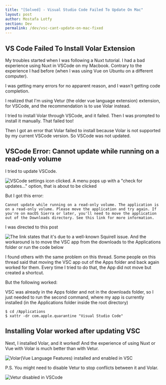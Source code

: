```yaml
---
title: "[Solved] - Visual Studio Code Failed To Update On Mac"
layout: post
author: Mostafa Lotfy
section: Dev
permalink: /dev/vsc-cant-update-on-mac-fixed
---
```


## VS Code Failed To Install Volar Extension

My troubles started when I was following a Nuxt tutorial. I had a bad experience using Nuxt in VSCode on my Macbook. Contrary to the experience I had before (when I was using Vue on Ubuntu on a different computer). 

I was getting many errors for no apparent reason, and I wasn't getting code completion.

I realized that I'm using Vetur (the older vue language extension) extension, for VSCode, and the recommendation is to use Volar instead.

I tried to install Volar through VSCode, and it failed. Then I was prompted to install it manually. That failed too!

Then I got an error that Volar failed to install because Volar is not supported by my current VSCode version. So VSCode was not updated.

## VSCode Error: Cannot update while running on a read-only volume

I tried to update VSCode.

![VSCode settings icon clicked. A menu pops up with a "check for updates..." option, that is about to be clicked](/assets/i/vsc-wont-update-on-mac/vsc-check-for-updates.png)

But I got this error: 

`Cannot update while running on a read-only volume. The application is on a read-only volume. Please move the application and try again. If you're on macOS Sierra or later, you'll need to move the application out of the Downloads directory. See this link for more information.`

I was directed to <CustomLink href="https://github.com/microsoft/vscode/issues/7426#issuecomment-425093469">this post</CustomLink>

![The link states that it's due to a well-known Squirell issue. And the workaround is to move the VSC app from the downloads to the Applications folder or run the code below](/assets/i/vsc-wont-update-on-mac/cannot-update-vscode-link.png)

I found others with the same problem on <CustomLink href="https://github.com/Squirrel/Squirrel.Mac/issues/182">this thread</CustomLink>. Some people on this thread said that moving the VSC app out of the Apps folder and back again worked for them. Every time I tried to do that, the App did not move but created a shortcut.

But the following worked:

VSC was already in the Apps folder and not in the downloads folder, so I just needed to run the second command, where my app is currently installed (in the Applications folder inside the root directory)

```shell
$ cd /Applications
$ xattr -dr com.apple.quarantine "Visual Studio Code"
```


## Installing Volar worked after updating VSC

Next, I installed Volar, and it worked! And the experience of using Nuxt or Vue with Volar is much better than with Vetur. 

![Volar(Vue Language Features) installed and enabled in VSC](/assets/i/vsc-wont-update-on-mac/volar-installed-vsc.png)

P.S. You might need to disable Vetur to stop conflicts between it and Volar.

![Vetur disabled in VSCode](/assets/i/vsc-wont-update-on-mac/vetur-disabled-vsc.png)